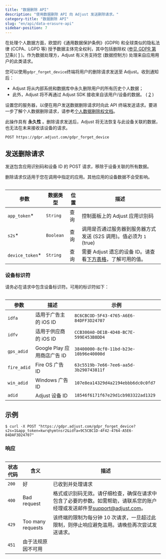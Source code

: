 ```yaml
---
title: "数据删除 API"
description: "使用数据删除 API 向 Adjust 发送删除请求。"
category-title: "数据删除 API"
slug: "en/api/data-erasure-api"
sidebar-position: 7
---
```

在处理个人数据方面，欧盟的《通用数据保护条例》\(GDPR\) 和全球类似的隐私法律 \(CCPA、LGPD 等\) 授予数据主体完全权利，其中包括删除权 \([参见 GDPR 第 17](https://gdpr.eu/article-17-right-to-be-forgotten/)条\)\( [1](https://help.adjust.com/en/article/gdpr#ref-1) \)。作为数据处理方，Adjust 有义务支持您 \(数据控制方\) 处理来自应用用户的此类请求。

您可以使用`gdpr_forget_device`终端将用户的删除请求发送至 Adjust。收到通知后：

* Adjust 将从内部系统和数据库中永久删除用户的所有历史个人数据；
* 此外，Adjust 将不再通过 Adjust SDK 接收来自该用户/设备的数据。 \( [2](https://help.adjust.com/en/article/gdpr#ref-2) \)

设置您的服务器，以便在用户发送数据删除请求时向此 API 终端发送请求。要进一步了解个人数据删除请求，请参考[个人数据删除权文档](https://help.adjust.com/en/article/gdpr)。
<callout type="important"> 

此操作具有 **永久性** 。删除请求发送后，Adjust 将无法恢复与此设备关联的数据，也无法在未来接收该设备的请求。
</Callout> 

```http
POST https://gdpr.adjust.com/gdpr_forget_device
```

发送删除请求
------

发送包含应用识别码和设备 ID 的 POST 请求，移除于设备关联的所有数据。
<callout type="note"> 

删除请求仅适用于您在调用中指定的应用。其他应用的设备数据不会受影响。
</Callout> <table> 

|        参数         |   数据类型    | 位置 |                         描述                         |
|-------------------|-----------|----|----------------------------------------------------|
| `app_token`\*    | `String`  | 查询 | 控制面板上的 Adjust 应用识别码                                |
| `s2s`\*          | `Boolean` | 查询 | 调用是否通过服务器到服务器方式发送 \(S2S 调用\)。值必须为 `1` \(true\) |
| `device_token`\* | `String`  | 查询 | 需要 Adjust 遗忘的设备 ID。请查看[下方表格](#device-ids)，了解可用的值。  |

</Table> 

### 设备标识符

请务必在请求中包含设备标识符。可用的标识符如下：
<table> 

|     参数      |          描述           |                   示例                   |
|-------------|-----------------------|----------------------------------------|
| `idfa`      | 适用于广告主的 iOS ID        | `8C6CBCOD-5F43-4765-A6E6-84DFF3D24707` |
| `idfv`      | 适用于供应商的 iOS ID        | `CCB300A0-DE1B-4D48-BC7E-599E453B8DD4` |
| `gps_adid`  | Google Play 应用商店广告 ID | `38400000-8cf0-11bd-b23e-10b96e40000d` |
| `fire_adid` | Fire OS 广告 ID         | `63c5519b-7e66-7ee6-aa5d-3b290743811f` |
| `win_adid`  | Windows 广告 ID         | `107e8ea14329d4a2194ebbb6dc0c0fd7`     |
| `adid`      | Adjust 设备 ID          | `18546f6171f67e29d1cb983322ad1329`     |

</Table> 

示例
---

```console
$ curl -X POST "https://gdpr.adjust.com/gdpr_forget_device?s2s=1&app_token=kwrqhymtnsr2&idfa=9C5CBC1D-4F42-4764-A5E6-84DAF3D24707"
```

### 响应

<table> 

| 状态代码  |        含义         |                                                 描述                                                 |
|-------|-------------------|----------------------------------------------------------------------------------------------------|
| `200` | 好                 | 已收到并处理请求                                                                                           |
| `400` | Bad request       | 格式或识别码无效。请仔细检查，确保在请求中包含了必要的参数。如需帮助，请联系您的账户经理或发送邮件至[support@adjust.com](mailto:support@adjust.com)。 |
| `429` | Too many requests | 该终端的限制为每分钟 10 次请求，一旦超过此限制，则停止响应避免滥用。请晚些再次尝试发送请求。                                                   |
| `451` | 由于法规原因不可用         |                                                                                                    |

</Table>

